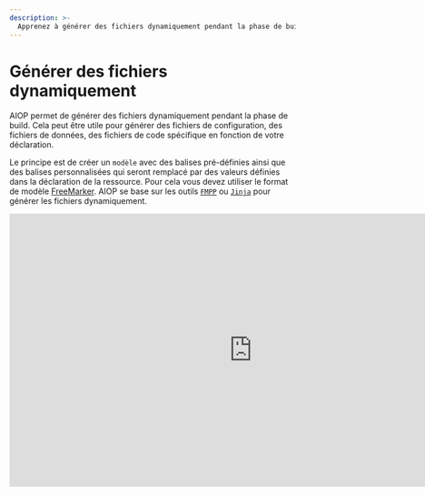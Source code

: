 ```yaml
---
description: >-
  Apprenez à générer des fichiers dynamiquement pendant la phase de build. Cela peut être utile pour générer des fichiers de configuration, des fichiers de données, des fichiers de code spécifique en fonction de votre déclaration. Cela permet à partir d’une source de générer plusieurs fichiers de destination en fonction de la déclaration de la ressource.
---
```



# Générer des fichiers dynamiquement

AIOP permet de générer des fichiers dynamiquement pendant la phase de build. Cela peut être utile pour générer des fichiers de configuration, des fichiers de données, des fichiers de code spécifique en fonction de votre déclaration.

Le principe est de créer un `modèle` avec des balises pré-définies ainsi que des balises personnalisées qui seront remplacé par des valeurs définies dans la déclaration de la ressource. Pour cela vous devez utiliser le format de modèle [FreeMarker](https://freemarker.apache.org/). AIOP se base sur les outils [`FMPP`](/docs/vocabulary#fmpp) ou [`Jinja`](/docs/vocabulary#jinja) pour générer les fichiers dynamiquement.

<iframe width="853" height="480" src="https://www.youtube.com/embed/T6v8PWgCguo?si=2SGnJQW5kKza0dsh?rel=0" title="YouTube video player" frameborder="0" allow="fullscreen; accelerometer;" allowfullscreen/>

## Conditions

Pour utiliser `fmpp`, vous devez installer la dépendance `fmpp` sur votre machine (voir [installation](#installation)). Il n'y a pas d'installation spécifique pour `Jinja`. Pour générer le fichier dynamiquement, vous devez déclarer la resource comme un template soit `fmpp` soit `jinja`.

## Déclaration

Par exemple, vous pouvez déclarer un modèle de fichier qui va générer un `readme.md` différent pour chaque système et client.

<FileTree>
  <FileTree.Folder name="playbook" defaultOpen>
    <FileTree.Folder name=".git">
        <FileTree.File name="..." />
    </FileTree.Folder>
    <FileTree.File name=".aiop" />
    <FileTree.Folder name="resources" defaultOpen>
        <FileTree.File name=".aml" />
        <FileTree.File name="readme.md" />
    </FileTree.Folder>
  </FileTree.Folder>
</FileTree>

```yaml {3, 7-8, 12-13} filename="resources/.aml"
- source: readme.md
  destination: readme.md
  template: fmpp
  compatibility:
    - archi1/model1:
        apps: [app]
        clients: [client1, client2]
      template_data:
        version: 1.0
    - archi1/model2:
        apps: [app]
        clients: [client1, client2]
      template_data:
        version: 2.0
```

Ici le fichier `readme.md` est un modèle qui sera utilisé pour générer le fichier `readme.md`. Nous avons déclaré la ressource pour deux modèles de système spécifiquement. Ils contienent tous les deux des données en plus à utiliser dans le modèle FreeMarker avec le champ additionnel `template_data`. __Ce champ est optionel__. Prenons un exemple de contenu du fichier `readme.md` :

```ftl filename="readme.md"
# README
Version: ${version}
Target: ${system_target.name}
<#if system_target.args.clients=="client1">
<#assign client=system_target.args.clients>

Ce message est pour le ${client?cap_first}... garde le secret...
</#if>

Voici un readme tout à fait normal...
```

Vous constatez qu’il y a des balises FreeMarker `${version}` et `${system_target...}`. La balise `${version}` est une balise personnalisée et spécifique à un système donné. En revanche, la balise `${system_target...}` est une balise prédéfinie par AIOP. Elle permet de récupérer les valeurs de la déclaration de la ressource (la liste des valeurs prédéfinies est disponible [ici](#predifined)).

Dans ce cas, si nous demandons de générer un package pour le modèle `archi1/model1` avec le client `client1`, le fichier `readme.md` généré sera :

```md filename="readme.md"
# README
Version: 1.0
Target: archi1/model1

Ce message est pour le Client1... garde le secret...

Voici un readme tout à fait normal...
```

En revanche, si nous demandons de générer un package pour le modèle `archi1/model2` avec le client `client1`, le fichier `readme.md` généré sera :

```md filename="readme.md"
# README
Version: 2.0
Target: archi1/model2

Ce message est pour le Client1... garde le secret...

Voici un readme tout à fait normal...
```

Continuons avec la comparaison, si nous demandons de générer un package pour le modèle `archi1/model2` avec le client `client2`, le fichier `readme.md` généré sera :

```md filename="readme.md"
# README
Version: 2.0
Target: archi1/model2

Voici en readme tout à fait normal...
```

## Aller plus loin

Pour aller plus loin de la compréhension de la templatisation, veuillez vous référer au chapitre [Templatisation FMPP](/docs/integrations/templating/jinja) or [Templatisation Jinja](/docs/integrations/templating/jinja).
